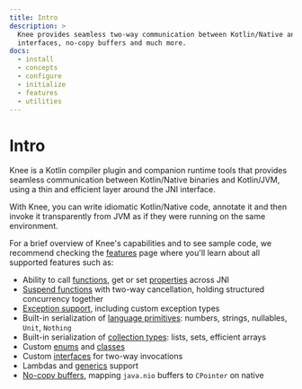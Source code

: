 ```yaml
---
title: Intro
description: >
  Knee provides seamless two-way communication between Kotlin/Native and Kotlin/JVM. Supports suspend functions, classes,
  interfaces, no-copy buffers and much more.
docs:
  - install
  - concepts
  - configure
  - initialize
  - features
  - utilities
---
```


# Intro

Knee is a Kotlin compiler plugin and companion runtime tools that provides seamless communication between Kotlin/Native
binaries and Kotlin/JVM, using a thin and efficient layer around the JNI interface.

With Knee, you can write idiomatic Kotlin/Native code, annotate it and then invoke it transparently from JVM
as if they were running on the same environment.

For a brief overview of Knee's capabilities and to see sample code, we recommend checking the [features](features) page
where you'll learn about all supported features such as:

- Ability to call [functions](features/callables#functions), get or set [properties](features/callables#properties) across JNI
- [Suspend functions](features/suspend-functions) with two-way cancellation, holding structured concurrency together
- [Exception support](features/exceptions), including custom exception types
- Built-in serialization of [language primitives](features/builtin-types#primitives): numbers, strings, nullables, `Unit`, `Nothing`
- Built-in serialization of [collection types](features/builtin-types#collections): lists, sets, efficient arrays
- Custom [enums](features/enums) and [classes](features/classes)
- Custom [interfaces](features/interfaces) for two-way invocations
- Lambdas and [generics](features/interfaces#importing-interfaces) support
- [No-copy buffers](features/buffers), mapping `java.nio` buffers to `CPointer` on native
